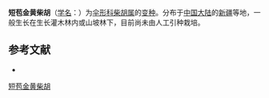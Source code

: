 {{NoteTA|G1=LS}}
{{Infraspeciesbox
| name = 短苞金黄柴胡
| status = 
| status_system = 
| image =
| genus = Bupleurum
| species =  ''''
| varietas = breviinvolucratum
| authority = Trautv.
}}

'''短苞金黄柴胡'''（[[学名|学名]]：{{lang|la|''Bupleurum aureum'' var. ''breviinvolucratum''}}）为[[伞形科|伞形科]][[柴胡属|柴胡属]]的[[变种|变种]]。分布于[[中国大陆|中国大陆]]的[[新疆|新疆]]等地，一般生长在生长灌木林内或山坡林下，目前尚未由人工引种栽培。

== 参考文献 ==
<div class="references-small">
* {{cite web| url =http://www.bioinfo.cn/db05/KmzwSpecies.php?action=view&id=29694| title =短苞金黄柴胡（变种）| work =《中国高等植物数据库全库》| publisher =中国科学院微生物研究所| author =昆明植物研究所| accessdate =2009-02-26| deadurl =yes| archiveurl =https://web.archive.org/web/20160305041040/http://www.bioinfo.cn/db05/KmzwSpecies.php?action=view&id=29694| archivedate =2016-03-05}}
</div>
{{Taxonbar|from=Q18231191}}

[[Category:柴胡属|短苞金黄柴胡]]


{{Apiales-stub}}